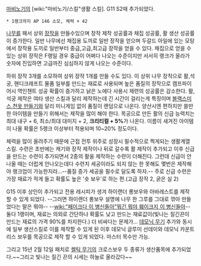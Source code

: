 [[마비노기]]의 [wiki:"마비노기/스킬"생활 스킬]. G11 S2때 추가되었다.

 * 1랭크까지 AP 146 소모, 체력 + 42

[[나무]]를 패서 상위 [[장작]]을 만들수있으며 장작 제작 성공률과 채집 성공률, 활 생산 성공률이 증가한다. 
일반 나무에선 채집용 도끼로 일반 장작을 얻으며 두갈드 아일에 있는 모탕에서 장작용 도끼로 일반부터 중급,고급,최고급 장작을 얻을 수 있다. 
채집으로 얻을 수 있는 상위 장작은 F랭일 경우 중급이 어쩌다 나오는 수준이지만 서서히 랭크가 올라가 숫자에 진입하면 고급까진 심심하지 않게 나오는 수준이다. 
 
하위 장작 3개를 소모하여 상위 장작 1개를 만들 수도 있다. 이 상위 나무 장작으로 활,석궁, 핸디크래프트 물품 일부를 만드는 재료로 사용되며 높은 품질의 장작으로 캠프파이어시 역인챈트 성공 확률이 증가하고 낡은 노에다 사용시 제련의 성공률은 감소한다. 
활,석궁 제작은 여타 생산 스킬과 달리 제작하는데 긴 시간이 걸리는게 특징이며 [[블랙스미스]],[[천옷 만들기]]와 달리 미니게임 없이 품질이 랜덤으로 나온다. 양산시엔 편하지만 쓸만한 아이템을 만들기 위해서는 제작을 많이 해야 한다. 
목공으로 만든 활의 신급 능력치는 최대 내구 + 6, 최소/최대 대미지 + 2, '''크리티컬 + 5%'''가 나온다. 이름이 새겨진 아이템이 나올 확률은 5랭크 이상부터 적용되며 10~20% 정도이다. 

체력을 많이 올려주기 때문에 근접 전투 위주로 성장시 필수적으로 찍게되는 생활계열 스킬.
수련은 초반에는 캐기와 장작 제작이나 뒤로 갈수록 활 제작이 추가되고 이후 신급을 만드는 수련이 추가되면서 2종의 활을 제작하는 수련이 더해진다. 그런데 신급이 안나올 때는 더럽게 안나오는데다 수련치 세공이라도 되지 않는 한 못해도 몇번은 제작해야 랭크업이 가능한지라...--품질 증가 세공을 필수로 달도록 하자.-- 주로 신급 수련은 가장 재료가 적게 들고 확률도 높은 '숏 보우'로 하는 편.(고급 장작 2, 굵은 실 2)

G15 이후 상인이 추가되고 전용 레시피가 생겨 하이랜더 롱보우와 아바레스트를 제작 할 수 있게 되었다. --그러면 하이랜더 롱보우 설명에 나무 한 그루를 그대로 깎아 만들었다는 말은 뭐야-- --[[wiki:"페이크다 이 병신들아"뭐긴 뭐야 훼이크지 이 병신들아]]-- 둘다 1랭이며, 재료는 의외로 간단하나 확률도 낮고 만드는 재료값이(빛나는 질긴끈이 만드는 재료의 가격 90%를 차지한다.) 더 비싸다는 문제가...
[[데모닉 무기]] 추가와 동시에 일부 생산스킬로 이를 제작할 수 있게 된 이후 데모닉 글루미 선데이와 데모닉 카운트리스 보우를 목공으로 제작 할 수 있게 되었다. 마스터 목수만 가능.

그리고 15년 2월 12일 패치로 [[켈틱 무기]]의 크로스보우 두 종류가 생산품목에 추가되었다.~~그리고 빛나는 질긴 끈의 시세는 하늘로 올라갔다~~
